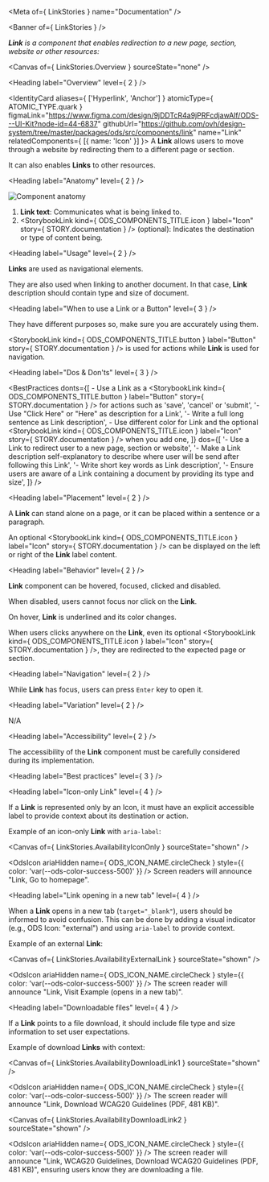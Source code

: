 
<Meta of={ LinkStories } name="Documentation" />

<Banner of={ LinkStories } />

_**Link** is a component that enables redirection to a new page, section, website or other resources:_

<Canvas of={ LinkStories.Overview } sourceState="none" />

<Heading label="Overview" level={ 2 } />

<IdentityCard aliases={ ['Hyperlink', 'Anchor'] }
              atomicType={ ATOMIC_TYPE.quark }
              figmaLink="https://www.figma.com/design/9jDDTcR4a9jPRFcdjawAlf/ODS---UI-Kit?node-id=44-6837"
              githubUrl="https://github.com/ovh/design-system/tree/master/packages/ods/src/components/link"
              name="Link"
              relatedComponents={ [{ name: 'Icon' }] }>
  A **Link** allows users to move through a website by redirecting them to a different page or section.

  It can also enables **Links** to other resources.
</IdentityCard>

<Heading label="Anatomy" level={ 2 } />

![Component anatomy](components/link/anatomy.png "Component anatomy")

1. **Link text**: Communicates what is being linked to.
2. <StorybookLink kind={ ODS_COMPONENTS_TITLE.icon } label="Icon" story={ STORY.documentation } /> (optional): Indicates the destination or type of content being.

<Heading label="Usage" level={ 2 } />

**Links** are used as navigational elements.

They are also used when linking to another document. In that case, **Link** description should contain type and size of document.

<Heading label="When to use a Link or a Button" level={ 3 } />

They have different purposes so, make sure you are accurately using them.

<StorybookLink kind={ ODS_COMPONENTS_TITLE.button } label="Button" story={ STORY.documentation } /> is used for actions while **Link** is used for navigation.

<Heading label="Dos & Don'ts" level={ 3 } />

<BestPractices
  donts={[
    <span>- Use a Link as a <StorybookLink kind={ ODS_COMPONENTS_TITLE.button } label="Button" story={ STORY.documentation } /> for actions such as 'save', 'cancel' or 'submit'</span>,
    '- Use "Click Here" or "Here" as description for a Link',
    '- Write a full long sentence as Link description',
    <span>- Use different color for Link and the optional <StorybookLink kind={ ODS_COMPONENTS_TITLE.icon } label="Icon" story={ STORY.documentation } /> when you add one</span>,
  ]}
  dos={[
    '- Use a Link to redirect user to a new page, section or website',
    '- Make a Link description self-explanatory to describe where user will be send after following this Link',
    '- Write short key words as Link description',
    '- Ensure users are aware of a Link containing a document by providing its type and size',
  ]}
/>

<Heading label="Placement" level={ 2 } />

A **Link** can stand alone on a page, or it can be placed within a sentence or a paragraph.

An optional <StorybookLink kind={ ODS_COMPONENTS_TITLE.icon } label="Icon" story={ STORY.documentation } /> can be displayed on the left or right of the **Link** label content.

<Heading label="Behavior" level={ 2 } />

**Link** component can be hovered, focused, clicked and disabled.

When disabled, users cannot focus nor click on the **Link**.

On hover, **Link** is underlined and its color changes.

When users clicks anywhere on the **Link**, even its optional <StorybookLink kind={ ODS_COMPONENTS_TITLE.icon } label="Icon" story={ STORY.documentation } />, they are redirected to the expected page or section.

<Heading label="Navigation" level={ 2 } />

While **Link** has focus, users can press `Enter` key to open it.

<Heading label="Variation" level={ 2 } />

N/A

<Heading label="Accessibility" level={ 2 } />

The accessibility of the **Link** component must be carefully considered during its implementation.

<Heading label="Best practices" level={ 3 } />

<Heading label="Icon-only Link" level={ 4 } />

If a **Link** is represented only by an Icon, it must have an explicit accessible label to provide context about its destination or action.

Example of an icon-only **Link** with `aria-label`:

<Canvas of={ LinkStories.AvailabilityIconOnly } sourceState="shown" />

<OdsIcon ariaHidden
         name={ ODS_ICON_NAME.circleCheck }
         style={{ color: 'var(--ods-color-success-500)' }} /> Screen readers will announce "Link, Go to homepage".

<Heading label="Link opening in a new tab" level={ 4 } />

When a **Link** opens in a new tab (`target="_blank"`), users should be informed to avoid confusion. This can be done by adding a visual indicator (e.g., ODS Icon: "external") and using `aria-label` to provide context.

Example of an external **Link**:

<Canvas of={ LinkStories.AvailabilityExternalLink } sourceState="shown" />

<OdsIcon ariaHidden
         name={ ODS_ICON_NAME.circleCheck }
         style={{ color: 'var(--ods-color-success-500)' }} /> The screen reader will announce "Link, Visit Example (opens in a new tab)".

<Heading label="Downloadable files" level={ 4 } />

If a **Link** points to a file download, it should include file type and size information to set user expectations.

Example of download **Links** with context:

<Canvas of={ LinkStories.AvailabilityDownloadLink1 } sourceState="shown" />

<OdsIcon ariaHidden
         name={ ODS_ICON_NAME.circleCheck }
         style={{ color: 'var(--ods-color-success-500)' }} /> The screen reader will announce "Link, Download WCAG20 Guidelines (PDF, 481 KB)".

<Canvas of={ LinkStories.AvailabilityDownloadLink2 } sourceState="shown" />

<OdsIcon ariaHidden
         name={ ODS_ICON_NAME.circleCheck }
         style={{ color: 'var(--ods-color-success-500)' }} /> The screen reader will announce "Link, WCAG20 Guidelines, Download WCAG20 Guidelines (PDF, 481 KB)", ensuring users know they are downloading a file.
